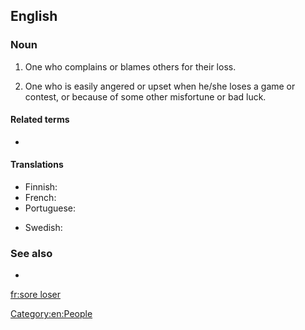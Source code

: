==English==

===Noun===
{{en-noun|head=[[sore]] [[loser]]}}

# {{label|en|informal}} One who complains or blames others for their loss.
# One who is easily angered or upset when he/she loses a game or contest, or because of some other misfortune or bad luck.

====Related terms====
* {{l|en|sore winner}}

====Translations====
{{trans-top|who doesn't take defeat well, especially one who complains or contests it}}
* Finnish: {{t|fi|huono häviäjä}}
* French: {{t+|fr|mauvais perdant}}
* Portuguese: {{t|pt|mau perdedor}}
{{trans-mid}}
* Swedish: {{t|sv|dålig förlorare}}
{{trans-bottom}}

===See also===
* {{l|en|born loser}}

[[Category:en:People]]

[[fr:sore loser]]
